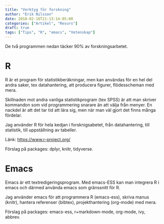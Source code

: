 ```yaml
---
title: "Verktyg för forskning"
author: "Erik Nilsson"
date: 2018-02-16T21:13:14-05:00
categories: ["Artikel", "Resurs"]
draft: true
tags: ["Tips", "R", "emacs", "Vetenskap"]
---
```


De två programmen nedan täcker 90% av forskningsarbetet.

# R 

R är et program för statistikberäkningar, men kan användas för en hel del andra saker, tex datahantering, att producera figurer, flödesscheman med mera.

Skillnaden mot andra vanliga statistikprogram (tex SPSS) är att man skriver kommandon som vid programmering snarare än att välja från menyer. En nackdel är att det tar tid att lära sig, men när man väl gjort det finns många fördelar.

Jag använder R för hela kedjan i forsknigsabetet, från datahantering, till statistik, till uppställning av tabeller.

Länk: <https://www.r-project.org/>

Förslag på packages: dplyr, knitr, tidyverse.

# Emacs

Emacs är ett textredigeringsprogram. Med emacs-ESS kan man integrera R i emacs och därmed använda emacs som gränssnitt för R. 

Jag använder emacs för att programmera R (emacs-ess), skriva manus (knitr), hantera referenser (bibtex), projekthantering (org-mode) med mera.

Förslag på packages: emacs-ess, r+markdown-mode, org-mode, ivy, abbrev.
